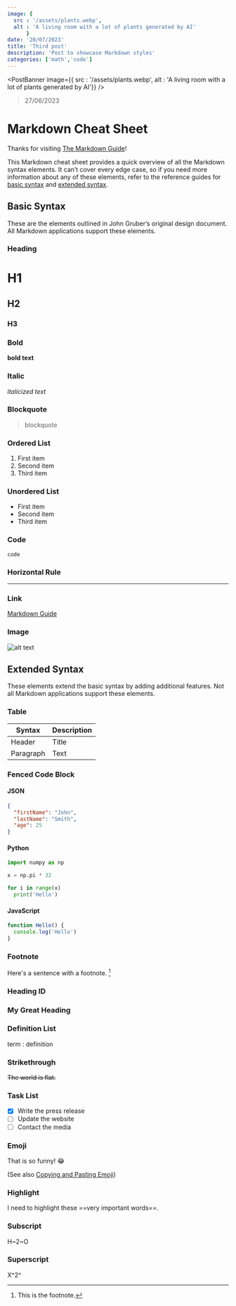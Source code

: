 ```yaml
---
image: {
  src : '/assets/plants.webp',
  alt : 'A living room with a lot of plants generated by AI'
      }
date: '20/07/2023'
title: 'Third post'
description: 'Post to showcase Markdown styles'
categories: ['math','code']
---
```



<PostBanner image={{ src : '/assets/plants.webp', alt : 'A living room with a lot of plants generated by AI'}} />

> 27/06/2023

# Markdown Cheat Sheet

Thanks for visiting [The Markdown Guide](https://www.markdownguide.org)!

This Markdown cheat sheet provides a quick overview of all the Markdown syntax elements. It can’t cover every edge case, so if you need more information about any of these elements, refer to the reference guides for [basic syntax](https://www.markdownguide.org/basic-syntax) and [extended syntax](https://www.markdownguide.org/extended-syntax).

## Basic Syntax

These are the elements outlined in John Gruber’s original design document. All Markdown applications support these elements.

### Heading

# H1
## H2
### H3

### Bold

**bold text**

### Italic

*italicized text*

### Blockquote

> blockquote

### Ordered List

1. First item
2. Second item
3. Third item

### Unordered List

- First item
- Second item
- Third item

### Code

`code`

### Horizontal Rule

---

### Link

[Markdown Guide](https://www.markdownguide.org)

### Image

![alt text](https://www.markdownguide.org/assets/images/tux.png)

## Extended Syntax

These elements extend the basic syntax by adding additional features. Not all Markdown applications support these elements.

### Table

| Syntax | Description |
| ----------- | ----------- |
| Header | Title |
| Paragraph | Text |

### Fenced Code Block

#### JSON

```json
{
  "firstName": "John",
  "lastName": "Smith",
  "age": 25
}
```

#### Python

```py
import numpy as np

x = np.pi * 32

for i in range(x)
  print('Hello')
```

#### JavaScript

```js
function Hello() {
  console.log('Hello')
}
```

### Footnote

Here's a sentence with a footnote. [^1]

[^1]: This is the footnote.

### Heading ID

### My Great Heading

### Definition List

term
: definition

### Strikethrough

~~The world is flat.~~

### Task List

- [x] Write the press release
- [ ] Update the website
- [ ] Contact the media

### Emoji

That is so funny! :joy:

(See also [Copying and Pasting Emoji](https://www.markdownguide.org/extended-syntax/#copying-and-pasting-emoji))

### Highlight

I need to highlight these ==very important words==.

### Subscript

H~2~O

### Superscript

X^2^
